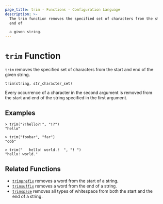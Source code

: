 ```yaml
---
page_title: trim - Functions - Configuration Language
description: >-
  The trim function removes the specified set of characters from the start and
  end of

  a given string.
---
```


# `trim` Function

`trim` removes the specified set of characters from the start and end of the given
string.

```hcl
trim(string, str_character_set)
```

Every occurrence of a character in the second argument is removed from the start
and end of the string specified in the first argument.

## Examples

```
> trim("?!hello?!", "!?")
"hello"

> trim("foobar", "far")
"oob"

> trim("   hello! world.!  ", "! ")
"hello! world."
```

## Related Functions

* [`trimprefix`](/terraform/language/reference/functions/trimprefix) removes a word from the start of a string.
* [`trimsuffix`](/terraform/language/reference/functions/trimsuffix) removes a word from the end of a string.
* [`trimspace`](/terraform/language/reference/functions/trimspace) removes all types of whitespace from
  both the start and the end of a string.
